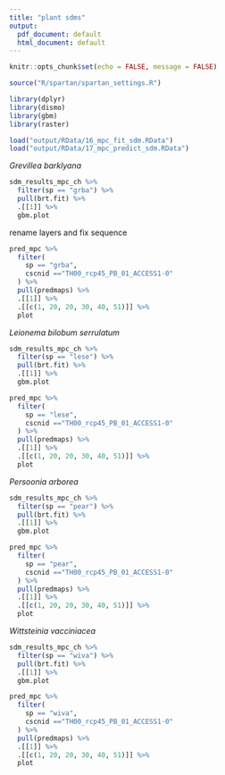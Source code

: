 ```yaml
---
title: "plant sdms"
output:
  pdf_document: default
  html_document: default
---
```


```r
knitr::opts_chunk$set(echo = FALSE, message = FALSE)
```

```r
source("R/spartan/spartan_settings.R")
```



```r
library(dplyr)
library(dismo)
library(gbm)
library(raster)
```


```r
load("output/RData/16_mpc_fit_sdm.RData")
load("output/RData/17_mpc_predict_sdm.RData")
```

*Grevillea barklyana*

```r
sdm_results_mpc_ch %>%
  filter(sp == "grba") %>%
  pull(brt.fit) %>%
  .[[1]] %>%
  gbm.plot
```

rename layers and fix sequence

```r
pred_mpc %>%
  filter(
    sp == "grba",
    cscnid =="TH00_rcp45_PB_01_ACCESS1-0"
  ) %>%
  pull(predmaps) %>%
  .[[1]] %>%
  .[[c(1, 20, 20, 30, 40, 51)]] %>%
  plot
```


*Leionema bilobum serrulatum*

```r
sdm_results_mpc_ch %>%
  filter(sp == "lese") %>%
  pull(brt.fit) %>%
  .[[1]] %>%
  gbm.plot
```

```r
pred_mpc %>%
  filter(
    sp == "lese",
    cscnid =="TH00_rcp45_PB_01_ACCESS1-0"
  ) %>%
  pull(predmaps) %>%
  .[[1]] %>%
  .[[c(1, 20, 20, 30, 40, 51)]] %>%
  plot
```

*Persoonia arborea*

```r
sdm_results_mpc_ch %>%
  filter(sp == "pear") %>%
  pull(brt.fit) %>%
  .[[1]] %>%
  gbm.plot
```

```r
pred_mpc %>%
  filter(
    sp == "pear",
    cscnid =="TH00_rcp45_PB_01_ACCESS1-0"
  ) %>%
  pull(predmaps) %>%
  .[[1]] %>%
  .[[c(1, 20, 20, 30, 40, 51)]] %>%
  plot
```


*Wittsteinia vacciniacea*

```r
sdm_results_mpc_ch %>%
  filter(sp == "wiva") %>%
  pull(brt.fit) %>%
  .[[1]] %>%
  gbm.plot
```

```r
pred_mpc %>%
  filter(
    sp == "wiva",
    cscnid =="TH00_rcp45_PB_01_ACCESS1-0"
  ) %>%
  pull(predmaps) %>%
  .[[1]] %>%
  .[[c(1, 20, 20, 30, 40, 51)]] %>%
  plot
```






